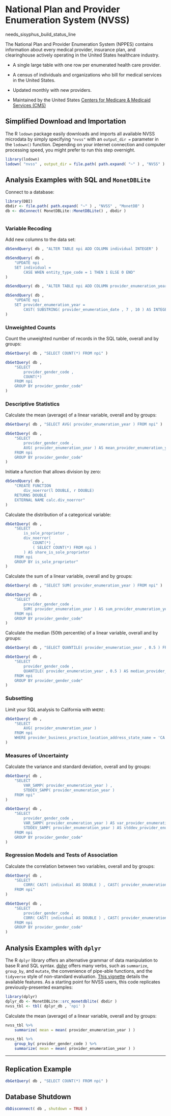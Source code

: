 # National Plan and Provider Enumeration System (NVSS) {-}

needs_sisyphus_build_status_line

The National Plan and Provider Enumeration System (NPPES) contains information about every medical provider, insurance plan, and clearinghouse actively operating in the United States healthcare industry.

* A single large table with one row per enumerated health care provider.

* A census of individuals and organizations who bill for medical services in the United States.

* Updated monthly with new providers.

* Maintained by the United States [Centers for Medicare & Medicaid Services (CMS)](http://www.cms.gov/)

## Simplified Download and Importation {-}

The R `lodown` package easily downloads and imports all available NVSS microdata by simply specifying `"nvss"` with an `output_dir =` parameter in the `lodown()` function. Depending on your internet connection and computer processing speed, you might prefer to run this step overnight.

```r
library(lodown)
lodown( "nvss" , output_dir = file.path( path.expand( "~" ) , "NVSS" ) )
```

## Analysis Examples with SQL and `MonetDBLite` {-}

Connect to a database:

```r
library(DBI)
dbdir <- file.path( path.expand( "~" ) , "NVSS" , "MonetDB" )
db <- dbConnect( MonetDBLite::MonetDBLite() , dbdir )
```

```r

```

### Variable Recoding {-}

Add new columns to the data set:
```r
dbSendQuery( db , "ALTER TABLE npi ADD COLUMN individual INTEGER" )

dbSendQuery( db , 
	"UPDATE npi 
	SET individual = 
		CASE WHEN entity_type_code = 1 THEN 1 ELSE 0 END" 
)

dbSendQuery( db , "ALTER TABLE npi ADD COLUMN provider_enumeration_year INTEGER" )

dbSendQuery( db , 
	"UPDATE npi 
	SET provider_enumeration_year = 
		CAST( SUBSTRING( provider_enumeration_date , 7 , 10 ) AS INTEGER )" 
)
```

### Unweighted Counts {-}

Count the unweighted number of records in the SQL table, overall and by groups:
```r
dbGetQuery( db , "SELECT COUNT(*) FROM npi" )

dbGetQuery( db ,
	"SELECT
		provider_gender_code ,
		COUNT(*) 
	FROM npi
	GROUP BY provider_gender_code"
)
```

### Descriptive Statistics {-}

Calculate the mean (average) of a linear variable, overall and by groups:
```r
dbGetQuery( db , "SELECT AVG( provider_enumeration_year ) FROM npi" )

dbGetQuery( db , 
	"SELECT 
		provider_gender_code , 
		AVG( provider_enumeration_year ) AS mean_provider_enumeration_year
	FROM npi 
	GROUP BY provider_gender_code" 
)
```

Initiate a function that allows division by zero:
```r
dbSendQuery( db , 
	"CREATE FUNCTION 
		div_noerror(l DOUBLE, r DOUBLE) 
	RETURNS DOUBLE 
	EXTERNAL NAME calc.div_noerror" 
)
```

Calculate the distribution of a categorical variable:
```r
dbGetQuery( db , 
	"SELECT 
		is_sole_proprietor , 
		div_noerror( 
			COUNT(*) , 
			( SELECT COUNT(*) FROM npi ) 
		) AS share_is_sole_proprietor
	FROM npi 
	GROUP BY is_sole_proprietor" 
)
```

Calculate the sum of a linear variable, overall and by groups:
```r
dbGetQuery( db , "SELECT SUM( provider_enumeration_year ) FROM npi" )

dbGetQuery( db , 
	"SELECT 
		provider_gender_code , 
		SUM( provider_enumeration_year ) AS sum_provider_enumeration_year 
	FROM npi 
	GROUP BY provider_gender_code" 
)
```

Calculate the median (50th percentile) of a linear variable, overall and by groups:
```r
dbGetQuery( db , "SELECT QUANTILE( provider_enumeration_year , 0.5 ) FROM npi" )

dbGetQuery( db , 
	"SELECT 
		provider_gender_code , 
		QUANTILE( provider_enumeration_year , 0.5 ) AS median_provider_enumeration_year
	FROM npi 
	GROUP BY provider_gender_code" 
)
```

### Subsetting {-}

Limit your SQL analysis to California with `WHERE`:
```r
dbGetQuery( db ,
	"SELECT
		AVG( provider_enumeration_year )
	FROM npi
	WHERE provider_business_practice_location_address_state_name = 'CA'"
)
```

### Measures of Uncertainty {-}

Calculate the variance and standard deviation, overall and by groups:
```r
dbGetQuery( db , 
	"SELECT 
		VAR_SAMP( provider_enumeration_year ) , 
		STDDEV_SAMP( provider_enumeration_year ) 
	FROM npi" 
)

dbGetQuery( db , 
	"SELECT 
		provider_gender_code , 
		VAR_SAMP( provider_enumeration_year ) AS var_provider_enumeration_year ,
		STDDEV_SAMP( provider_enumeration_year ) AS stddev_provider_enumeration_year
	FROM npi 
	GROUP BY provider_gender_code" 
)
```

### Regression Models and Tests of Association {-}

Calculate the correlation between two variables, overall and by groups:
```r
dbGetQuery( db , 
	"SELECT 
		CORR( CAST( individual AS DOUBLE ) , CAST( provider_enumeration_year AS DOUBLE ) )
	FROM npi" 
)

dbGetQuery( db , 
	"SELECT 
		provider_gender_code , 
		CORR( CAST( individual AS DOUBLE ) , CAST( provider_enumeration_year AS DOUBLE ) )
	FROM npi 
	GROUP BY provider_gender_code" 
)
```

## Analysis Examples with `dplyr` {-}

The R `dplyr` library offers an alternative grammar of data manipulation to base R and SQL syntax. [dplyr](https://github.com/tidyverse/dplyr/) offers many verbs, such as `summarize`, `group_by`, and `mutate`, the convenience of pipe-able functions, and the `tidyverse` style of non-standard evaluation. [This vignette](https://cran.r-project.org/web/packages/dplyr/vignettes/dplyr.html) details the available features. As a starting point for NVSS users, this code replicates previously-presented examples:

```r
library(dplyr)
dplyr_db <- MonetDBLite::src_monetdblite( dbdir )
nvss_tbl <- tbl( dplyr_db , 'npi' )
```
Calculate the mean (average) of a linear variable, overall and by groups:
```r
nvss_tbl %>%
	summarize( mean = mean( provider_enumeration_year ) )

nvss_tbl %>%
	group_by( provider_gender_code ) %>%
	summarize( mean = mean( provider_enumeration_year ) )
```

---

## Replication Example {-}

```r
dbGetQuery( db , "SELECT COUNT(*) FROM npi" )
```

## Database Shutdown {-}

```r
dbDisconnect( db , shutdown = TRUE )
```
